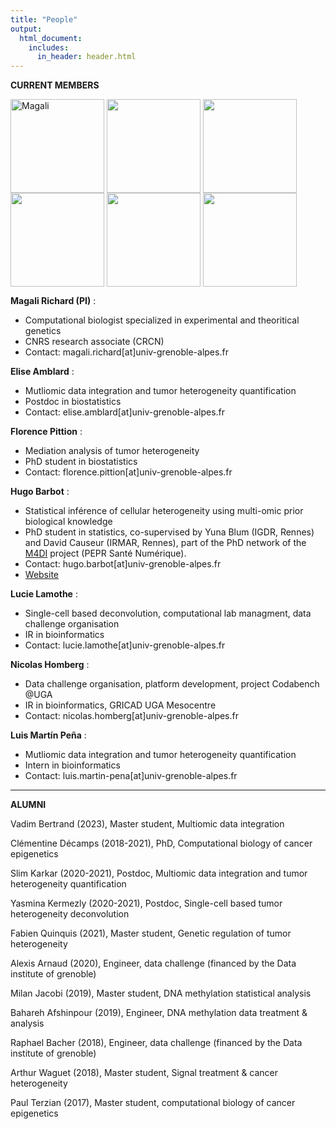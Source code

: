 ```yaml
---
title: "People"
output:
  html_document:
    includes:
      in_header: header.html
---
```


**CURRENT MEMBERS**


<img src="pictures/mrichard_picture_light.png" alt="Magali" align="middle" height="150" margin="0 auto" />
<img src="pictures/elise.jpg" align="middle" height="150" margin="0 auto" />
<img src="pictures/florence.jpg" align="middle" height="150" margin="0 auto" />
<img src="pictures/hugo_barbot.jpg" align="middle" height="150" margin="0 auto" />
<img src="pictures/lucie_lamothe.png" align="middle" height="150" margin="0 auto" />
<img src="pictures/nicolas_homberg.jpg " align="middle" height="150" margin="0 auto" />

**Magali Richard (PI)** :

- Computational biologist specialized in experimental and theoritical genetics 
- CNRS research associate (CRCN) 
- Contact: magali.richard[at]univ-grenoble-alpes.fr

**Elise Amblard** :

- Mutliomic data integration and tumor heterogeneity quantification 
- Postdoc in biostatistics 
- Contact: elise.amblard[at]univ-grenoble-alpes.fr

**Florence Pittion** : 

- Mediation analysis of tumor heterogeneity 
- PhD student in biostatistics 
- Contact: florence.pittion[at]univ-grenoble-alpes.fr

**Hugo Barbot** : 

- Statistical inférence of cellular heterogeneity using multi-omic prior biological knowledge  
- PhD student in statistics, co-supervised by Yuna Blum (IGDR, Rennes) and David Causeur (IRMAR, Rennes), part of the PhD network of the [M4DI](https://m4di.univ-amu.fr/) project (PEPR Santé Numérique).
- Contact: hugo.barbot[at]univ-grenoble-alpes.fr
- [Website](https://hugobarbot.github.io/index.html)  

**Lucie Lamothe** : 

- Single-cell based deconvolution, computational lab managment, data challenge organisation  
- IR in bioinformatics
- Contact: lucie.lamothe[at]univ-grenoble-alpes.fr

**Nicolas Homberg** : 

- Data challenge organisation, platform development, project Codabench @UGA  
- IR in bioinformatics, GRICAD UGA Mesocentre
- Contact: nicolas.homberg[at]univ-grenoble-alpes.fr


**Luis Martín Peña** : 

- Mutliomic data integration and tumor heterogeneity quantification   
- Intern in bioinformatics
- Contact: luis.martin-pena[at]univ-grenoble-alpes.fr

---------------------------------


**ALUMNI**

Vadim Bertrand (2023), Master student, Multiomic data integration

Clémentine Décamps (2018-2021), PhD, Computational biology of cancer epigenetics

Slim Karkar (2020-2021), Postdoc, Multiomic data integration and tumor heterogeneity quantification 

Yasmina Kermezly (2020-2021), Postdoc, Single-cell based tumor heterogeneity deconvolution

Fabien Quinquis (2021), Master student, Genetic regulation of tumor heterogeneity

Alexis Arnaud (2020), Engineer, data challenge (financed by the Data institute of grenoble)

Milan Jacobi (2019), Master student, DNA methylation statistical analysis

Bahareh Afshinpour (2019), Engineer, DNA methylation data treatment & analysis

Raphael Bacher (2018), Engineer, data challenge (financed by the Data institute of grenoble)

Arthur Waguet (2018), Master student, Signal treatment & cancer heterogeneity

Paul Terzian (2017), Master student, computational biology of cancer epigenetics



